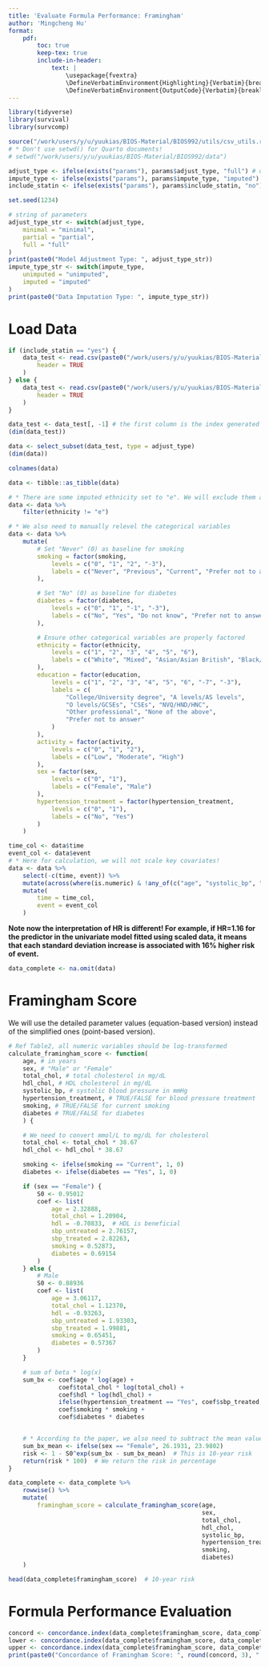 ```yaml
---
title: 'Evaluate Formula Performance: Framingham'
author: 'Mingcheng Hu'
format: 
    pdf:
        toc: true
        keep-tex: true
        include-in-header: 
            text: |
                \usepackage{fvextra}
                \DefineVerbatimEnvironment{Highlighting}{Verbatim}{breaklines,commandchars=\\\{\}}
                \DefineVerbatimEnvironment{OutputCode}{Verbatim}{breaklines,commandchars=\\\{\}}
---
```



```r
library(tidyverse)
library(survival)
library(survcomp)

source("/work/users/y/u/yuukias/BIOS-Material/BIOS992/utils/csv_utils.r")
# * Don't use setwd() for Quarto documents!
# setwd("/work/users/y/u/yuukias/BIOS-Material/BIOS992/data")

adjust_type <- ifelse(exists("params"), params$adjust_type, "full") # options: "minimal", "partial", "full"
impute_type <- ifelse(exists("params"), params$impute_type, "imputed") # options: "unimputed", "imputed"
include_statin <- ifelse(exists("params"), params$include_statin, "no") # options: "yes", "no"

set.seed(1234)
```

```r
# string of parameters
adjust_type_str <- switch(adjust_type,
    minimal = "minimal",
    partial = "partial",
    full = "full"
)
print(paste0("Model Adjustment Type: ", adjust_type_str))
impute_type_str <- switch(impute_type,
    unimputed = "unimputed",
    imputed = "imputed"
)
print(paste0("Data Imputation Type: ", impute_type_str))
```

# Load Data

```r
if (include_statin == "yes") {
    data_test <- read.csv(paste0("/work/users/y/u/yuukias/BIOS-Material/BIOS992/data/test_data_", impute_type_str, "_statin.csv"),
        header = TRUE
    )
} else {
    data_test <- read.csv(paste0("/work/users/y/u/yuukias/BIOS-Material/BIOS992/data/test_data_", impute_type_str, ".csv"),
        header = TRUE
    )
}

data_test <- data_test[, -1] # the first column is the index generated by sklearn
(dim(data_test))
```

```r
data <- select_subset(data_test, type = adjust_type)
(dim(data))
```

```r
colnames(data)
```

```r
data <- tibble::as_tibble(data)
```

```r
# * There are some imputed ethnicity set to "e". We will exclude them at this time.
data <- data %>%
    filter(ethnicity != "e")

# * We also need to manually relevel the categorical variables
data <- data %>%
    mutate(
        # Set "Never" (0) as baseline for smoking
        smoking = factor(smoking,
            levels = c("0", "1", "2", "-3"),
            labels = c("Never", "Previous", "Current", "Prefer not to answer")
        ),

        # Set "No" (0) as baseline for diabetes
        diabetes = factor(diabetes,
            levels = c("0", "1", "-1", "-3"),
            labels = c("No", "Yes", "Do not know", "Prefer not to answer")
        ),

        # Ensure other categorical variables are properly factored
        ethnicity = factor(ethnicity,
            levels = c("1", "2", "3", "4", "5", "6"),
            labels = c("White", "Mixed", "Asian/Asian British", "Black/Black British", "Chinese", "Other")
        ),
        education = factor(education,
            levels = c("1", "2", "3", "4", "5", "6", "-7", "-3"),
            labels = c(
                "College/University degree", "A levels/AS levels",
                "O levels/GCSEs", "CSEs", "NVQ/HND/HNC",
                "Other professional", "None of the above",
                "Prefer not to answer"
            )
        ),
        activity = factor(activity,
            levels = c("0", "1", "2"),
            labels = c("Low", "Moderate", "High")
        ),
        sex = factor(sex,
            levels = c("0", "1"),
            labels = c("Female", "Male")
        ),
        hypertension_treatment = factor(hypertension_treatment,
            levels = c("0", "1"),
            labels = c("No", "Yes")
        )
    )
```

```r
time_col <- data$time
event_col <- data$event
# * Here for calculation, we will not scale key covariates!
data <- data %>%
    select(-c(time, event)) %>%
    mutate(across(where(is.numeric) & !any_of(c("age", "systolic_bp", "total_chol", "hdl_chol")), scale)) %>%
    mutate(
        time = time_col,
        event = event_col
    )
```

**Note now the interpretation of HR is different! For example, if HR=1.16 for the predictor in the univariate model fitted using scaled data, it means that each standard deviation increase is associated with 16% higher risk of event.**

```r
data_complete <- na.omit(data)
```

# Framingham Score

We will use the detailed parameter values (equation-based version) instead of the simplified ones (point-based version).

```r
# Ref Table2, all numeric variables should be log-transformed
calculate_framingham_score <- function(
    age, # in years
    sex, # "Male" or "Female"
    total_chol, # total cholesterol in mg/dL
    hdl_chol, # HDL cholesterol in mg/dL
    systolic_bp, # systolic blood pressure in mmHg
    hypertension_treatment, # TRUE/FALSE for blood pressure treatment
    smoking, # TRUE/FALSE for current smoking
    diabetes # TRUE/FALSE for diabetes
    ) {

    # We need to convert mmol/L to mg/dL for cholesterol
    total_chol <- total_chol * 38.67
    hdl_chol <- hdl_chol * 38.67

    smoking <- ifelse(smoking == "Current", 1, 0)
    diabetes <- ifelse(diabetes == "Yes", 1, 0)

    if (sex == "Female") {
        S0 <- 0.95012
        coef <- list(
            age = 2.32888,
            total_chol = 1.20904,
            hdl = -0.70833,  # HDL is beneficial
            sbp_untreated = 2.76157,
            sbp_treated = 2.82263,
            smoking = 0.52873,
            diabetes = 0.69154
        )
    } else {
        # Male
        S0 <- 0.88936
        coef <- list(
            age = 3.06117,
            total_chol = 1.12370,
            hdl = -0.93263,
            sbp_untreated = 1.93303,
            sbp_treated = 1.99881,
            smoking = 0.65451,
            diabetes = 0.57367
        )
    }

    # sum of beta * log(x)
    sum_bx <- coef$age * log(age) +
              coef$total_chol * log(total_chol) +
              coef$hdl * log(hdl_chol) +
              ifelse(hypertension_treatment == "Yes", coef$sbp_treated, coef$sbp_untreated) * log(systolic_bp) +
              coef$smoking * smoking +
              coef$diabetes * diabetes


    # * According to the paper, we also need to subtract the mean value.
    sum_bx_mean <- ifelse(sex == "Female", 26.1931, 23.9802)
    risk <- 1 - S0^exp(sum_bx - sum_bx_mean)  # This is 10-year risk
    return(risk * 100)  # We return the risk in percentage
}

data_complete <- data_complete %>%
    rowwise() %>%
    mutate(
        framingham_score = calculate_framingham_score(age, 
                                                      sex, 
                                                      total_chol, 
                                                      hdl_chol, 
                                                      systolic_bp, 
                                                      hypertension_treatment, 
                                                      smoking, 
                                                      diabetes)
    )
```

```r
head(data_complete$framingham_score)  # 10-year risk
```

# Formula Performance Evaluation

```r
concord <- concordance.index(data_complete$framingham_score, data_complete$time, data_complete$event)$c.index
lower <- concordance.index(data_complete$framingham_score, data_complete$time, data_complete$event)$lower
upper <- concordance.index(data_complete$framingham_score, data_complete$time, data_complete$event)$upper
print(paste0("Concordance of Framingham Score: ", round(concord, 3), " (", round(lower, 3), ", ", round(upper, 3), ")"))
```